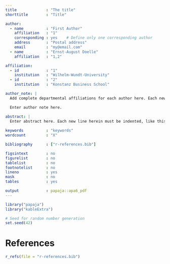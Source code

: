 ```yaml
---
title             : "The title"
shorttitle        : "Title"

author: 
  - name          : "First Author"
    affiliation   : "1"
    corresponding : yes    # Define only one corresponding author
    address       : "Postal address"
    email         : "my@email.com"
  - name          : "Ernst-August Doelle"
    affiliation   : "1,2"

affiliation:
  - id            : "1"
    institution   : "Wilhelm-Wundt-University"
  - id            : "2"
    institution   : "Konstanz Business School"

author_note: |
  Add complete departmental affiliations for each author here. Each new line herein must be indented, like this line.

  Enter author note here.

abstract: |
  Enter abstract here. Each new line herein must be indented, like this line.
  
keywords          : "keywords"
wordcount         : "X"

bibliography      : ["r-references.bib"]

figsintext        : no
figurelist        : no
tablelist         : no
footnotelist      : no
lineno            : yes
mask              : no
tables            : yes

output            : papaja::apa6_pdf
---
```


```r
library("papaja")
library("kableExtra")
```

```r
# Seed for random number generation
set.seed(42)
```

\setlength\extrarowheight{-2pt}

\begin{table}[1]
\caption{My caption}
\label{my-label}
\begin{tabular}{llllll}

Taxonomy     & Domains                & Facets                 & Reliability & Validity & No. of items \\
\midrule
HEXACO       &                        &                        &             &          & 200,100,60   \\
             & Humility               & Sincerity              & 0.66        &          &              \\
             &                        & Fairness               & 0.76        &          &              \\
             &                        & Greed Avoidance        & 0.81        &          &              \\
             &                        & Modesty                & 0.68        &          &              \\
             & Emotionality           & Fearfulness            & 0.7         &          &              \\
             &                        & Anxiety                & 0.64        &          &              \\
             &                        & Dependence             & 0.8         &          &              \\
             &                        & Sentimentality         & 0.7         &          &              \\
             & Extraversion           & Social Self-Esteem     & 0.67        &          &              \\
             &                        & Social Boldness        & 0.76        &          &              \\
             &                        & Sociability            & 0.71        &          &              \\
             &                        & Liveliness             & 0.76        &          &              \\
             & Agreeableness          & Forgivingness          & 0.74        &          &              \\
             &                        & Gentleness             & 0.66        &          &              \\
             &                        & Flexibility            & 0.61        &          &              \\
             &                        & Patience               & 0.79        &          &              \\
             & Conscientiousness      & Organization           & 0.74        &          &              \\
             &                        & Diligence              & 0.7         &          &              \\
             &                        & Perfectionism          & 0.69        &          &              \\
             &                        & Prudence               & 0.69        &          &              \\
             & Openness               & Aesthetic              & 0.66        &          &              \\
             &                        & Inquisitiveness        & 0.66        &          &              \\
             &                        & Creativity             & 0.75        &          &              \\
             &                        & Unconventionality      & 0.52        &          &              \\
\end{tabular}
\end{table}


\begin{table}[1]
\centering
\caption{My caption}
\label{my-label}
\begin{tabular}{llllll}
Taxonomy & Domains           & Facets               & Reliability & Validity & No. of items \\
\midrule
NEO-PI-r &                   &                      &             &          & 240          \\
         & Neuroticism       & Anxiety              & 0.78        &          &              \\
         &                   & Angry Hostility      & 0.75        &          &              \\
         &                   & Depression           & 0.81        &          &              \\
         &                   & Self-Consciousness   & 0.68        &          &              \\
         &                   & Impulsiveness        & 0.7         &          &              \\
         &                   & Vulnerability        & 0.77        &          &              \\
         & Extraversion      & Warmth               & 0.73        &          &              \\
         &                   & Gregariousness       & 0.72        &          &              \\
         &                   & Assertiveness        & 0.77        &          &              \\
         &                   & Activity             & 0.63        &          &              \\
         &                   & Excitement Seeking   & 0.65        &          &              \\
         &                   & Positive Emotions    & 0.73        &          &              \\
         & Openness          & Fantasy              & 0.76        &          &              \\
         &                   & Aesthetics           & 0.76        &          &              \\
         &                   & Feelings             & 0.66        &          &              \\
         &                   & Actions              & 0.58        &          &              \\
         &                   & Ideas                & 0.8         &          &              \\
         &                   & Values               & 0.67        &          &              \\
         & Agreeableness     & Trust                & 0.79        &          &              \\
         &                   & Straightforwardness  & 0.71        &          &              \\
         &                   & Altruism             & 0.75        &          &              \\
         &                   & Compliance           & 0.59        &          &              \\
         &                   & Modesty              & 0.67        &          &              \\
         &                   & Tender-Mindedness    & 0.56        &          &              \\
         & Conscientiousness & Competence           & 0.67        &          &              \\
         &                   & Order                & 0.66        &          &              \\
         &                   & Dutifulness          & 0.62        &          &              \\
         &                   & Achievement Striving & 0.67        &          &              \\
         &                   & Self-Discipline      & 0.75        &          &              \\
         &                   & Deliberation         & 0.71        &          &             
\end{tabular}
\end{table}


\begin{table}[]
\centering
\caption{My caption}
\label{my-label}
\begin{tabular}{llllll}
Taxonomy & Domains               & Facets                 & Reliability & Validity & No. of items \\
BFI-2    &                       &                        & *           &          & 60           \\
         & Extraversion          &                        &             &          &              \\
         &                       & Sociability            & 0.83        &          &              \\
         &                       & Assertiveness          & 0.8         &          &              \\
         &                       & Energy level           & 0.74        &          &              \\
         & Agreeableness         &                        &             &          &              \\
         &                       & Compassion             & 0.68        &          &              \\
         &                       & Respectfulness         & 0.66        &          &              \\
         &                       & Trust                  & 0.75        &          &              \\
         & Conscientiousness     &                        &             &          &              \\
         &                       & Organization           & 0.76        &          &              \\
         &                       & Productiveness         & 0.74        &          &              \\
         &                       & Responsability         & 0.68        &          &              \\
         & Negative Emotionality &                        &             &          &              \\
         &                       & Anxiety                & 0.79        &          &              \\
         &                       & Depression             & 0.74        &          &              \\
         &                       & Emotional Volatility   & 0.7         &          &              \\
         & Open-mindedness       &                        &             &          &              \\
         &                       & Intellectual curiosity & 0.78        &          &              \\
         &                       & Aesthetic Sensitivity  & 0.67        &          &              \\
         &                       & Creative Imagination   & 0.67        &          &             
\end{tabular}
\end{table}




\begin{table}[1]
\begin{tabular}{llllll}
Taxonomy     & Domains                & Facets               & Reliability & Validity & No. of items \\
\midrule
IPIP-NEO-120 &                        &                      &             &          & 120          \\
             & Neuroticism            & Anxiety              & 0.78        &          &              \\
             &                        & Anger                & 0.87        &          &              \\
             &                        & Depression           & 0.85        &          &              \\
             &                        & Self-Consciousness   & 0.74        &          &              \\
             &                        & Inmoderation         & 0.72        &          &              \\
             &                        & Vulnerability        & 0.76        &          &              \\
             & Extraversion           & Friendliness         & 0.81        &          &              \\
             &                        & Gregariousness       & 0.79        &          &              \\
             &                        & Assertiveness        & 0.85        &          &              \\
             &                        & Activity Level       & 0.71        &          &              \\
             &                        & Excitement Seeking   & 0.77        &          &              \\
             &                        & Cheerfulness         & 0.8         &          &              \\
             & Openness to Experience & Imagination          & 0.83        &          &              \\
             &                        & Artistic interests   & 0.76        &          &              \\
             &                        & Emotionality         & 0.69        &          &              \\
             &                        & Adventurousness      & 0.72        &          &              \\
             &                        & Intellect            & 0.75        &          &              \\
             &                        & Liberalism           & 0.64        &          &              \\
             & Agreeableness          & Trust                & 0.86        &          &              \\
             &                        & Morality             & 0.76        &          &              \\
             &                        & Altruism             & 0.76        &          &              \\
             &                        & Cooperation          & 0.73        &          &              \\
             &                        & Modesty              & 0.76        &          &              \\
             &                        & Sympathy             & 0.72        &          &              \\
             & Conscientiousness      & Self-Efficacy        & 0.63        &          &              \\
             &                        & Orderliness          & 0.83        &          &              \\
             &                        & Dutifulness          & 0.69        &          &              \\
             &                        & Achievement-striving & 0.8         &          &              \\
             &                        & Self-Discipline      & 0.73        &          &              \\
             &                        & Cautiousness         & 0.87        &          &             
\end{tabular}
\end{table}



# References
```r
r_refs(file = "r-references.bib")
```

\begingroup
\setlength{\parindent}{-0.5in}
\setlength{\leftskip}{0.5in}

<div id = "refs"></div>
\endgroup
